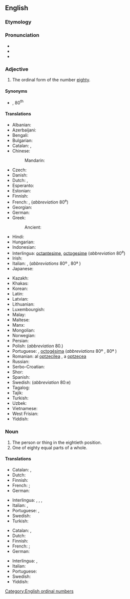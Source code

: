 ==English==
{{number box|en|80}}

===Etymology===
{{suffix|en|eighty|eth}}

===Pronunciation===
* {{IPA|en|/ˈeɪ.ti.əθ/}}
* {{audio|en|En-us-eightieth.ogg|Audio (US)}}
* {{hyphenation|en|eight|i|eth}}

===Adjective===
{{en-adj|-}}

# The ordinal form of the number [[eighty]].

====Synonyms====
* {{l|en|80th}}, 80<sup>th</sup>

====Translations====
{{trans-top|ordinal form of the number eighty}}
* Albanian: {{t+|sq|tetëdhjetë}}
* Azerbaijani: {{t|az|səksəninci}}
* Bengali: {{t|bn|অশীতিতম}}
* Bulgarian: {{t|bg|осемдесети|sc=Cyrl}}
* Catalan: {{t+|ca|vuitantè}}, {{t|ca|huitantè}}
* Chinese:
*: Mandarin: {{t+|cmn|第八十|tr=dì bāshí|sc=Hani}}
* Czech: {{t+|cs|osmdesátý}}
* Danish: {{t|da|firsindstyvende}}
* Dutch: {{t|nl|tachtigst}}, {{t+|nl|tachtigste}}
* Esperanto: {{t|eo|okdeka|sc=Cyrl}}
* Estonian: {{t|et|kaheksakümnes|sc=Cyrl}}
* Finnish: {{t|fi|kahdeksaskymmenes}}
* French: {{qualifier|France|Quebec|Belgium|Luxembourg}} {{t+|fr|quatre-vingtième}}, {{qualifier|Switzerland}} {{t+|fr|huitantième}} (''abbreviation'' 80<sup>e</sup>)
* Georgian: {{t|ka|მეოთხმოცე}}
* German: {{t+|de|achtzigste}}
* Greek: {{t+|el|ογδοηκοστός}}
*: Ancient: {{t|grc|ὀγδοηκοστός}}
* Hindi: {{t|hi|अस्सीवाँ}}
* Hungarian: {{t+|hu|nyolcvanadik}}
* Indonesian: {{t|id|kedelapanpuluh}}
* Interlingua: [[octantesime]], [[octogesime]] (''abbreviation'' 80<sup>e</sup>)
* Irish: {{t|ga|ochtódú}}
* Italian: {{t+|it|ottantesimo|m}}, {{t|it|ottantesima|f}} (''abbreviations'' 80º {{g|m}}, 80ª {{g|f}})
* Japanese: {{t|ja|第八十|tr=dai-hachijū|sc=Jpan}}
{{trans-mid}}
* Kazakh: {{t|kk|сексенінші|sc=Cyrl}}
* Khakas: {{t|kjh|сигізонынӌы|sc=Cyrl}}
* Korean: {{t+|ko|여든째}}
* Latin: {{t|la|octōgēsimus}}
* Latvian: {{t|lv|astoņdesmitais}}
* Lithuanian: {{t+|lt|aštuoniasdešimtas}}
* Luxembourgish: {{t|lb|achzegst}}
* Malay: {{t|ms|kelapan puluh|sc=Cyrl}}
* Maltese: {{t|mt|wieħed minn tmenin}}
* Manx: {{t|gv|kiare feedoo}}
* Mongolian: {{t+|mn|наядугаар|sc=Cyrl}}
* Norwegian: {{t+|no|åttiende}}
* Persian: {{t+|fa|هشتادم|sc=fa-Arab}}
* Polish: {{t+|pl|osiemdziesiąty}} (''abbreviation'' 80.)
* Portuguese: {{t+|pt|octogésimo|m}}, [[octogésima]] {{g|f}} (''abbreviations'' 80º {{g|m}}, 80ª {{g|f}})
* Romanian: al [[optzecilea]] {{g|m}}, a [[optzecea]] {{g|f}}
* Russian: {{t+|ru|восьмидеся́тый}}
* Serbo-Croatian: {{t+|sh|osamdeseti|sc=Cyrl}}
* Shor: {{t|cjs|сегизонынчы}}
* Spanish: {{t+|es|octogésimo}}
* Swedish: {{t+|sv|åttionde}} (''abbreviation'' 80:e)
* Tagalog: {{t|tl|pangwalumpu}}
* Tajik: {{t|tg|ҳаштодуми|sc=Cyrl}}
* Turkish: {{t+|tr|sekseninci}}
* Uzbek: {{t|uz|saksoninchi}}
* Vietnamese: {{t|vi|thứ tám mươi|sc=Thai}}
* West Frisian: {{t|fy|tachtichste}}
* Yiddish: {{t|yi|אַכציקסט}}
{{trans-bottom}}

===Noun===
{{en-noun}}

# The person or thing in the eightieth position.
# One of eighty equal parts of a whole.

====Translations====
{{trans-top|The person or thing in the eightieth position}}
* Catalan: {{t+|ca|vuitantè|m}}, {{t|ca|huitantè|m}}
* Dutch: {{t+|nl|tachtigste|m|f}}
* Finnish: {{t|fi|kahdeksaskymmenes}}
* French: {{qualifier|France, Quebec, Belgium, Luxembourg}} {{t+|fr|quatre-vingtième|m|f}}; {{qualifier|Switzerland}} {{t+|fr|huitantième|m|f}}
* German: {{t|de|Achtzigste}}
{{trans-mid}}
* Interlingua: {{t|ia|octantesimo|m}}, {{t|ia|octogesimo|m}}, {{t|ia|octantesima|f}}, {{t|ia|octogesima|f}}
* Italian: {{t+|it|ottantesimo|m}}, {{t|it|ottantesima|f}}
* Portuguese: {{t+|pt|octogésimo|m}}, {{t|pt|octogésima|f}}
* Swedish: {{t+|sv|åttionde|c|n}}
* Turkish: {{t+|tr|sekseninci}}
{{trans-bottom}}

{{trans-top|One of eighty equal parts of a whole}}
* Catalan: {{t+|ca|vuitantè|m}}, {{t|ca|huitantè|m}}
* Dutch: {{t+|nl|tachtigste|n}}
* Finnish: {{t|fi|kahdeksaskymmenesosa}}
* French: {{qualifier|France|Quebec|Belgium|Luxembourg}} {{t+|fr|quatre-vingtième|m}}; {{qualifier|Switzerland}} {{t+|fr|huitantième|m}}
* German: {{t|de|Achtzigstel|n}}
{{trans-mid}}
* Interlingua: {{t|ia|octantesimo}}, {{t|ia|octogesimo}}
* Italian: {{t+|it|ottantesimo|m}}
* Portuguese: {{t+|pt|octogésimo|m}}
* Swedish: {{t|sv|åttiondel|c}}
* Yiddish: {{t|yi|אַכציקסטל|n}}
{{trans-bottom}}

[[Category:English ordinal numbers]]